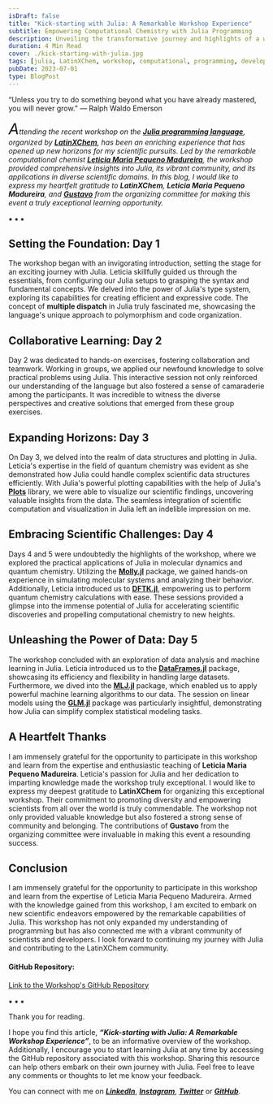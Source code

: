 ```yaml
---
isDraft: false
title: "Kick-starting with Julia: A Remarkable Workshop Experience"
subtitle: Empowering Computational Chemistry with Julia Programming
description: Unveiling the transformative journey and highlights of a workshop exploring the Julia programming language
duration: 4 Min Read
cover: ./kick-starting-with-julia.jpg
tags: [julia, LatinXChem, workshop, computational, programming, development]
pubDate: 2023-07-01
type: BlogPost
---
```

<div>

<div class="biggerParagraph">
“Unless you try to do something beyond what you have already mastered, you will never grow.” — Ralph Waldo Emerson
</div>

_<span style="font-size:30px;">A</span>ttending the recent workshop on the [_**Julia programming language**_](https://julialang.org/), organized by [**LatinXChem**](https://www.latinxchem.org/), has been an enriching experience that has opened up new horizons for my scientific pursuits. Led by the remarkable computational chemist [**Leticia Maria Pequeno Madureira**](https://twitter.com/LetciaMariaPeq1), the workshop provided comprehensive insights into Julia, its vibrant community, and its applications in diverse scientific domains. In this blog, I would like to express my heartfelt gratitude to **LatinXChem**, **Leticia Maria Pequeno Madureira**, and [**Gustavo**](https://twitter.com/GustavMondragon) from the organizing committee for making this event a truly exceptional learning opportunity._

<p class="sectionDivider">⁕ ⁕ ⁕</p>

## Setting the Foundation: Day 1

The workshop began with an invigorating introduction, setting the stage for an exciting journey with Julia. Leticia skillfully guided us through the essentials, from configuring our Julia setups to grasping the syntax and fundamental concepts. We delved into the power of Julia's type system, exploring its capabilities for creating efficient and expressive code. The concept of **multiple dispatch** in Julia truly fascinated me, showcasing the language's unique approach to polymorphism and code organization.

## Collaborative Learning: Day 2

Day 2 was dedicated to hands-on exercises, fostering collaboration and teamwork. Working in groups, we applied our newfound knowledge to solve practical problems using Julia. This interactive session not only reinforced our understanding of the language but also fostered a sense of camaraderie among the participants. It was incredible to witness the diverse perspectives and creative solutions that emerged from these group exercises.

## Expanding Horizons: Day 3

On Day 3, we delved into the realm of data structures and plotting in Julia. Leticia's expertise in the field of quantum chemistry was evident as she demonstrated how Julia could handle complex scientific data structures efficiently. With Julia's powerful plotting capabilities with the help of Julia's [**Plots**](https://docs.juliaplots.org/latest/) library, we were able to visualize our scientific findings, uncovering valuable insights from the data. The seamless integration of scientific computation and visualization in Julia left an indelible impression on me.

## Embracing Scientific Challenges: Day 4

Days 4 and 5 were undoubtedly the highlights of the workshop, where we explored the practical applications of Julia in molecular dynamics and quantum chemistry. Utilizing the [**Molly.jl**](https://juliamolsim.github.io/Molly.jl/stable/) package, we gained hands-on experience in simulating molecular systems and analyzing their behavior. Additionally, Leticia introduced us to [**DFTK.jl**](https://docs.dftk.org/stable/), empowering us to perform quantum chemistry calculations with ease. These sessions provided a glimpse into the immense potential of Julia for accelerating scientific discoveries and propelling computational chemistry to new heights.

## Unleashing the Power of Data: Day 5

The workshop concluded with an exploration of data analysis and machine learning in Julia. Leticia introduced us to the [**DataFrames.jl**](https://dataframes.juliadata.org/stable/) package, showcasing its efficiency and flexibility in handling large datasets. Furthermore, we dived into the [**MLJ.jl**](https://alan-turing-institute.github.io/MLJ.jl/dev/) package, which enabled us to apply powerful machine learning algorithms to our data. The session on linear models using the [**GLM.jl**](https://juliastats.org/GLM.jl/stable/) package was particularly insightful, demonstrating how Julia can simplify complex statistical modeling tasks.

## A Heartfelt Thanks

I am immensely grateful for the opportunity to participate in this workshop and learn from the expertise and enthusiastic teaching of **Leticia Maria Pequeno Madureira**. Leticia's passion for Julia and her dedication to imparting knowledge made the workshop truly exceptional. I would like to express my deepest gratitude to **LatinXChem** for organizing this exceptional workshop. Their commitment to promoting diversity and empowering scientists from all over the world is truly commendable. The workshop not only provided valuable knowledge but also fostered a strong sense of community and belonging. The contributions of **Gustavo** from the organizing committee were invaluable in making this event a resounding success. 

## Conclusion

I am immensely grateful for the opportunity to participate in this workshop and learn from the expertise of Leticia Maria Pequeno Madureira. Armed with the knowledge gained from this workshop, I am excited to embark on new scientific endeavors empowered by the remarkable capabilities of Julia. This workshop has not only expanded my understanding of programming but has also connected me with a vibrant community of scientists and developers. I look forward to continuing my journey with Julia and contributing to the LatinXChem community.

#### **GitHub Repository**:
 [Link to the Workshop's GitHub Repository](https://github.com/Leticia-maria/Introduction.jl)

<p class="sectionDivider">⁕ ⁕ ⁕</p>

<div class="citationBlockquote">
Thank you for reading.

I hope you find this article, **_“Kick-starting with Julia: A Remarkable Workshop Experience”_**, to be an informative overview of the workshop. Additionally, I encourage you to start learning Julia at any time by accessing the GitHub repository associated with this workshop. Sharing this resource can help others embark on their own journey with Julia. Feel free to leave any comments or thoughts to let me know your feedback.

You can connect with me on <i><b><a href="https://www.linkedin.com/in/aritraroy24/" target="_blank">LinkedIn</a></b></i>, <i><b><a href="https://twitter.com/royaritra24" target="_blank">Instagram</a></b></i>, <i><b><a href="https://twitter.com/aritraroy24" target="_blank">Twitter</a></b></i> or <i><b><a href="https://github.com/aritraroy24" target="_blank">GitHub</a></b></i>.

</div>

</div>